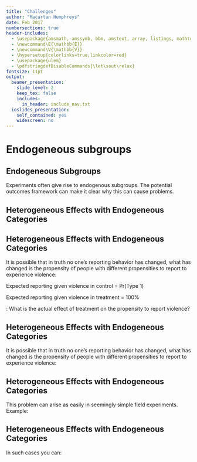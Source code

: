 ```yaml
---
title: "Challenges"
author: "Macartan Humphreys"
date: Feb 2017
numbersections: true
header-includes:
  - \usepackage{amsmath, amssymb, bbm, amstext, array, listings, mathtools, multicolumn, caption, color, graphics, ulem, caption, changepage, atbegshi, soul}
  - \newcommand\E{\mathbb{E}}
  - \newcommand\V{\mathbb{V}}
  - \hypersetup{colorlinks=true,linkcolor=red}
  - \usepackage{ulem}
  - \pdfstringdefDisableCommands{\let\sout\relax}
fontsize: 11pt  
output:
  beamer_presentation:
    slide_level: 2
    keep_tex: false
    includes:
      in_header: include_nav.txt
  ioslides_presentation:
    self_contained: yes
    widescreen: no
---
```





# Endogeneous subgroups

## Endogeneous Subgroups
Experiments often give rise to endogenous subgroups. The potential outcomes framework can make it clear why this can cause problems.

## Heterogeneous Effects with Endogeneous Categories
\begin{itemize} 
\item Problems arise in analyses of subgroups when the categories themselves are affected by treatment
\item Example from our work:
	\begin{itemize}
		\item You want to know if an intervention affects reporting on violence against women
		\item You measure the share of all subjects that experienced violence that file reports
		\item The problem is that which subjects experienced violence is itself a function of treatment
	\end{itemize}
\end{itemize}


## Heterogeneous Effects with Endogeneous Categories
It is possible that in truth no one's reporting behavior has changed, what has changed is the propensity of people with different propensities to report to experience violence:
	\begin{table} \scriptsize
		\centering
		\begin{tabular}{rcc|cc|cc}
			
			& \multicolumn{ 2}{c}{Violence(Treatment)} & \multicolumn{ 4}{c}{Reporting(Treatment, Violence)} \\
			
			&       V(0) &       V(1) &     R(0,1) &     R(1,1) &     R(0,0) &     R(1,0) \\ \hline
			
			Type 1 (reporter) &          1 &          1 &          1 &          1 &          0 &          0 \\
			
			Type 2 (non reporter) &          1 &          0 &          0 &          0 &          0 &          0 \\			
		\end{tabular}  
	\end{table}
	
Expected reporting given violence in control = Pr(Type 1)
	
Expected reporting given violence in treatment = 100%
	
\color{red} \textbf{Question}: What is the actual effect of treatment on the propensity to report violence? 



## Heterogeneous Effects with Endogeneous Categories 

It is possible that in truth no one's reporting behavior has changed, what has changed is the propensity of people with different propensities to report to experience violence:
\begin{table}
\centering
\begin{tabular}{c|cc|cc|c}\scriptsize

           & \multicolumn{ 2}{c}{Reporters} & \multicolumn{ 2}{c}{Non reporters} &            \\ \hline
           & \multicolumn{ 2}{c}{Experience Violence} & \multicolumn{ 2}{c}{Experience Violence} &            \\ \hline \hline
           &         No &        Yes &        No  &        Yes &  \% Report \\

   Control &         25 &         {\color{red}25} &         25 &        {\color{red}25} &       {\color{red} $\frac{25}{25+25}$}= 50\% \\  
   & & & & \\
  Treatment &         25 &         {\color{red}25} &         50 &          {\color{red}0} &      {\color{red}$\frac{25}{25+0}$}=100\% \\ \hline

\end{tabular}  
\end{table}


## Heterogeneous Effects with Endogeneous Categories

This problem can arise as easily in seemingly simple field experiments. Example:

\begin{itemize}
  \item In one study we provided constituents with information about performance of politicians
  \item we told politicians in advance so that they could take action
  \item we wanted to see whether voters punished poorly performing politicians
  \item what's the problem?
\end{itemize}



## Heterogeneous Effects with Endogeneous Categories

In such cases you can:

\begin{itemize}
\item Examine the joint distribution of multiple outcomes
\item Condition on pretreatment features only
\item Engage in mediation analysis
\end{itemize}






